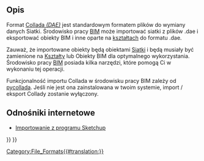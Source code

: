 <languages/>

{{Docnav/pl
|[[Arch_IFC/pl|IFC]]
|[[Arch_OBJ/pl|OBJ]]
|[[BIM_Workbench/pl|środowisko pracy BIM]]
|IconL=
|IconR=
|IconC=Workbench_BIM.svg
}}

{{TOCright}}

<span id="Description"></span>
==Opis==

Format [https://en.wikipedia.org/wiki/COLLADA Collada ''(DAE)''] jest standardowym formatem plików do wymiany danych Siatki. Środowisko pracy [[BIM_Workbench/pl|BIM]] może importować siatki z plików .dae i eksportować obiekty BIM i inne oparte na [[Part_Workbench/pl|kształtach]] do formatu .dae.

Zauważ, że importowane obiekty będą obiektami [[Mesh_Workbench/pl|Siatki]] i będą musiały być zamienione na [[Shape/pl|Kształty]] lub Obiekty BIM dla optymalnego wykorzystania. Środowisko pracy [[BIM_Workbench/pl|BIM]] posiada kilka narzędzi, które pomogą Ci w wykonaniu tej operacji.

Funkcjonalność importu Collada w środowisku pracy BIM zależy od [http://pycollada.github.io/ pycollada]. Jeśli nie jest ona zainstalowana w twoim systemie, import / eksport Collady zostanie wyłączony.

<span id="Links"></span>
==Odnośniki internetowe==

* [[Importing_From_Sketchup|Importowanie z programu Sketchup]]


{{Docnav/pl
|[[Arch_IFC/pl|IFC]]
|[[Arch_OBJ/pl|OBJ]]
|[[BIM_Workbench/pl|środowisko pracy BIM]]
|IconL=
|IconR=
|IconC=Workbench_BIM.svg
}}

{{BIM_Tools_navi{{#translation:}}}}
{{Userdocnavi{{#translation:}}}}
[[Category:File_Formats{{#translation:}}]]